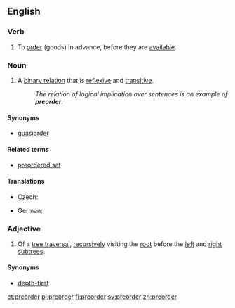 ==English==
{{wikipedia}}

===Verb===
{{en-verb}}

# {{transitive}} To [[order]] (goods) in advance, before they are [[available]].

===Noun===
{{en-noun}}

# {{set theory}} A [[binary relation]] that is [[reflexive]] and [[transitive]].
#: ''The relation of logical implication over sentences is an example of '''preorder'''.''

====Synonyms====
* [[quasiorder]]

====Related terms====
* [[preordered set]]

====Translations====
{{trans-top|binary relation}}
* Czech: {{t-|cs|předuspořádání|n}}
{{trans-mid}}
* German: {{t-|de|Präordnung|f}}
{{trans-bottom}}

===Adjective===
{{en-adj|-}}

# {{computing theory}} Of a [[tree traversal]], [[recursive]]ly visiting the [[root]] before the [[left]] and [[right]] [[subtree]]s.

====Synonyms====
* [[depth-first]]

[[et:preorder]]
[[pl:preorder]]
[[fi:preorder]]
[[sv:preorder]]
[[zh:preorder]]